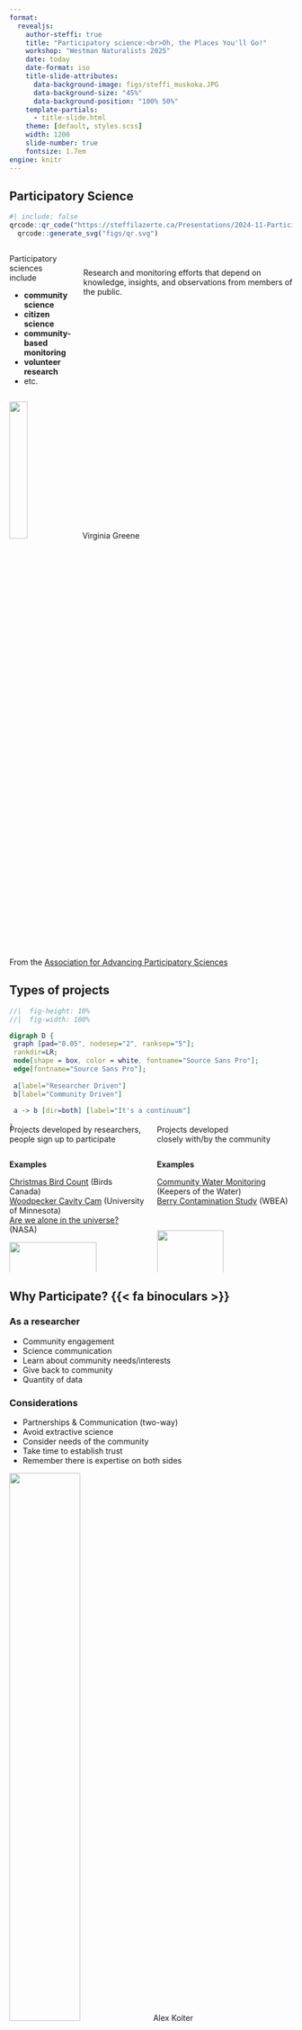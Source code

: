 ```yaml
---
format: 
  revealjs:
    author-steffi: true
    title: "Participatory science:<br>Oh, the Places You'll Go!"
    workshop: "Westman Naturalists 2025"
    date: today
    date-format: iso
    title-slide-attributes: 
      data-background-image: figs/steffi_muskoka.JPG
      data-background-size: "45%"
      data-background-position: "100% 50%"
    template-partials:
      - title-slide.html
    theme: [default, styles.scss]
    width: 1200
    slide-number: true
    fontsize: 1.7em
engine: knitr
---
```


## Participatory Science

```r
#| include: false
qrcode::qr_code("https://steffilazerte.ca/Presentations/2024-11-Participatory-Science/") |>
  qrcode::generate_svg("figs/qr.svg")
```


::::{.columns}

:::{.column}
Participatory sciences include

:::{style="margin-left: 2%"}
- **community science**
- **citizen science**
- **community-based monitoring**
- **volunteer research**
- etc.
:::
:::
:::{.column .center style="margin-top: 5%"}

Research and monitoring efforts that depend on [knowledge]{.hl}, [insights]{.hl}, and [observations]{.hl} from members of the public.
:::
::::

![](figs/citsci_VirginiaGreene.png){.absolute bottom=5% left=37.5% width=25%}
[Virginia Greene]{.absolute .attrib left=53% bottom=6%}

[From the [Association for Advancing Participatory Sciences](https://participatorysciences.org/)]{.footnote}




## Types of projects

:::{style="margin-bottom:-40px"}
```dot
//|  fig-height: 10%
//|  fig-width: 100%

digraph D {
 graph [pad="0.05", nodesep="2", ranksep="5"];
 rankdir=LR;
 node[shape = box, color = white, fontname="Source Sans Pro"];
 edge[fontname="Source Sans Pro"];
 
 a[label="Researcher Driven"]
 b[label="Community Driven"]
 
 a -> b [dir=both] [label="It's a continuum"]

}
```
:::


::::{.columns}

:::{.column .center width=50%}
[Projects developed by researchers,   
people sign up to participate]{.hl}
:::

:::{.column .center width=50%}
[Projects developed  
closely with/by the community]{.hl}

:::

::::



::::{.columns .fragment}

:::{.column .small .center width=50%}

**Examples** 

[Christmas Bird Count](https://www.birdscanada.org/bird-science/christmas-bird-count) (Birds Canada)   
[Woodpecker Cavity Cam](https://www.zooniverse.org/projects/elwest/woodpecker-cavity-cam)  (University of Minnesota)   
[Are we alone in the universe?](https://www.zooniverse.org/projects/ucla-seti-group/are-we-alone-in-the-universe)   (NASA)

![](figs/finches_cropped.JPG){width=80%}
[Steffi LaZerte]{.absolute .attrib left=37% bottom=-4%}

:::


:::{.column .small .center width=50%}
**Examples**   

[Community Water Monitoring](https://keepersofthewater.ca) (Keepers of the Water)   
[Berry Contamination Study](https://wbea.org/monitoring-programs/community-based-monitoring/) (WBEA)


![](figs/secchi.jpg){width=70% style="padding-top:30px"}
[Gertrud Nürnberg]{.absolute .attrib right=8% bottom=-2%}
:::

::::  



## Why Participate? {{< fa binoculars >}} 

### As a researcher

- Community engagement
- Science communication
- Learn about community needs/interests
- Give back to community
- Quantity of data

### Considerations
- [Partnerships]{.hl} & [Communication]{.hl} (two-way)
- Avoid extractive science
- Consider needs of the community
- Take time to establish trust
- Remember there is expertise on both sides

![](figs/engagement.JPG){.absolute right=0 bottom=0 width=50%}
[Alex Koiter]{.absolute .attrib right=0 bottom=-2%}


## Why Participate? {{< fa binoculars >}} 
### As a community member
- Engage in what's important to you
- Turn hobbies into data collection
- Learn more about scientific processes
- Help your community
- Fun activities

### Considerations
- Protocols are not always fun
- Not always clear how your part \
  contributes to the whole
- May require a minimum time commitment
- Will this be valuable to you?

![](figs/cbc.jpg){.absolute right=0 bottom=5% width=55%}
[Christmas Bird Count Selfie - Steffi LaZerte]{.absolute .attrib right=0 bottom=2%}

# Third role

Use data, but not involved in design or collection

![](figs/vivi_computer.jpg)


# Some of the Places You'll Go!

Examples using data from these kinds of projects

![](figs/places.png){fig-alt="A round hedgehog in a yellow beanie, knitting a teal scarf. Behind them are different outputs from \"knitting\" documents in R, including PDF, Word, LaTeX, html5, slides, eBooks, dashboards, and websites."}

[[[Illustration by Alison Hill and Allison Horst, for RStudio](https://allisonhorst.com/horst-hill-collaborations)]{.footnote}]{.small}

## {data-menu-title="eBird" background-image="figs/ebird.png" background-size="contain"}

## eBird

:::{layout-ncol=2 layout-valign="center"}
![](figs/ebird_web.png)

![](figs/ebird_app.png)
:::

## Migration and Distribution

[[Jared Sonnleitner, Steffi LaZerte, Ann McKellar, Nancy Flood, Matt Reudink]{.small}](https://doi.org/10.1002/ecs2.4316)

![](figs/bluebirds1.png){.absolute left=10% bottom=-5% width=50%}

![](figs/bluebird_western_Gregory_Smith.jpg){.absolute right=15% top=17% width=20%}
[Gregory Smith]{.absolute .attrib right=15.5% top=19%}
[Eastern Bluebirds]{.absolute style="text-align:left;" right=-2.5% top=28%}

![](figs/bluebird_mountain_Elaine_R_Wilson.jpg){.absolute right=15% top=44% width=20%}
[Elaine R. Wilson]{.absolute .attrib right=15.5% top=46%}
[Mountain Bluebirds]{.absolute right=-4.5% top=54%}

![](figs/bluebird_eastern_Don_Faulkner.jpg){.absolute right=15% bottom=-2% width=20%}
[Don Faulkner]{.absolute .attrib right=15.5% bottom=25%}
[Western Bluebirds]{.absolute right=-3% top=85%}

[[![](figs/ebird_logo.svg)](https://ebird.org)]{.absolute right=0 top=0 width=10%}

## Migration and Distribution

[[Erik Prytula, Matt Reudink, Steffi LaZerte, Jared Sonnleitner, Ann McKellar]{.small}](https://doi.org/10.5751/JFO-00341-940314)

![](figs/swifts1.png){.absolute left=5% bottom=-3% width=50%}

![](figs/swift_Kat_Sam.jpeg){.absolute right=5% bottom=20 width=32%}
[Kat+Sam]{.absolute .attrib right=5.5% bottom=30}

[See also [Birds Canada Swift Watch](https://www.birdscanada.org/bird-science/swiftwatch)]{.footnote .left}

[[![](figs/ebird_logo.svg)](https://ebird.org)]{.absolute right=0 top=0 width=10%}

## Banding Stations {style="text-align:center" background-image="figs/rocky_point.png" background-size="contain"}

## Vulture migration {background-image="figs/donnecke_vultures1.png" background-size="100%" background-position="bottom right"}

[[Don Kramer, Daniel Donnecke, Steffi LaZerte]{.small}](https://github.com/steffilazerte/vulture_migration)

[Daniel Donnecke]{.absolute .attrib right=0 bottom=0}

[[![](figs/rocky_point.jpg)](https://rpbo.org/)]{.absolute width=10% top=0 right=0}

## Turkey Vulture Migration

[[Don Kramer, Daniel Donnecke, Steffi LaZerte]{.small}](https://github.com/steffilazerte/vulture_migration)

[[![](figs/rocky_point.jpg)](https://rpbo.org/)]{.absolute width=10% top=0 right=0}

:::{layout-ncol=2 layout-valign="center"}
![](figs/vulture_plot.png)

![](figs/donnecke_vultures2.png)
:::

[Daniel Donnecke]{.absolute .attrib right=2% bottom=12%}


## Breeding Bird Survey of Canada

```r
#| cache: true
#| echo: false
#| fig-cap: "Canadian BBS Routes"

# pak::pkg_install("bbsBayes/bbsBayes2")

library(bbsBayes2)
library(dplyr)
library(ggplot2)
library(sf)

# fetch_bbs_data()

d <- load_bbs_data()$routes |>
  select(route, route_name, rpid, route_data_id, latitude, longitude, state, country)  |>
  distinct() |>
  st_as_sf(coords = c("longitude", "latitude"), crs = 4326)

m <- load_map(stratify_by = "bbs_cws") |>
  filter(country == "Canada") |>
  mutate(bcr = factor(bcr))

ggplot() +
  theme_minimal() +
  theme(legend.position = c(0.85, 0.9), legend.direction = "horizontal",
        legend.title.position = "top") +
  geom_sf(data = m, aes(fill = bcr)) +
  geom_sf(data = filter(d, country == "CA"), size = 0.5) +
  scale_fill_viridis_d(name = "Bird Conservation Region (BCR)")
```


## bbsBayes2 R package

[[Adam C. Smith, Brandon Edwards, Steffi LaZerte]{.small}](https://bbsbayes.github.io/bbsBayes2/)

:::{.spacer}
- Breeding Bird Survey (BBS) data
- Spatially explicit models
- Informs many species at risk assessments
:::


![](figs/bbsbayes2_barn_swallows.png){.absolute right=-5% top=15% width=60%}
[[![](figs/bbsbayes2.png)](https://bbsbayes.github.io/bbsBayes2/)]{.absolute top=0 right=10%}

## {#iNaturalist data-menu-title="iNaturalist" background-image="figs/inaturalist.png" background-size="contain"}

## iNaturalist

[[![](figs/inaturalist_logo)](https://www.inaturalist.org/)]{.absolute right=0 top=0% width=15%}

### Seek App

![](figs/seek.png)



## iNaturalist App/Web


[[![](figs/inaturalist_logo)](https://www.inaturalist.org/)]{.absolute right=0 top=0% width=15%}

### iNaturalist

![](figs/inaturalist_app.png)



## {#naturecounts data-menu-title="NatureCounts" background-image="figs/naturecounts.png" background-size="contain"}





## NatureCounts





### Includes

- eBird 
- iNaturalist
- Breeding Bird Surveys
- Christmas Bird Count
- Provincial Atlas Programs
- Banding station/Observatory counts
- ...

![](figs/birdscanada_logo.png){width=15% style="padding-left:10%"}

[[![](figs/naturecounts_logo.png)](https://naturecounts.ca/)]{.absolute right=0 top=-3% width=25%}

![](figs/bba_mb.png){.absolute right=0 top=10% width=60%}
[Manitoba Breeding Bird Atlas]{.absolute .attrib right=2% bottom=2%}



## Conservation and Trends

### Species at Risk Workflows
[with Danielle Ethier (BirdsCanada) and ECCC]{.small}
![](figs/birdscanada_logo.png){.absolute right=0 bottom=0 width=15%}

- [COSEWIC](https://cosewic.ca/index.php/en/) - National
- [WildSpecies](https://www.wildspecies.ca/) - Regional

[[![](figs/naturecounts_logo.png)](https://naturecounts.ca/)]{.absolute right=0 top=-3% width=25%}

### State of Canada's Birds

- Uses NatureCounts data
- Partnership between Environment and   
  Climate Change Canada and Birds Canada
- [Dynamic Report and Species Accounts](https://naturecounts.ca/nc/socb-epoc/main.jsp)

![](figs/eccc.png){.absolute width=30% left=-3% bottom=1%}
![](figs/birdscanada_logo.png){.absolute width=15% left=29% bottom=2%}


![](figs/state_of_canadas_birds2.png){.absolute width=58% right=-7% bottom=-7%}

[[![](figs/naturecounts_logo.png)](https://naturecounts.ca/)]{.absolute right=0 top=-3% width=25%}

## {#xenocanto data-menu-title="Xeno-Canto" background-image="figs/xeno_canto.png" background-size="contain"}


## White-throated Sparrow Song

[Ken Otter, Alexandra McKenna, Steffi LaZerte, Scott Ramsey](https://doi.org/10.1016/j.cub.2020.05.084) 

:::{.center}
![](figs/wtsp_wide.png)
:::

[[![](figs/xenocanto_logo.png)](https://xeno-canto.org/)]{.absolute right=0 top=-3% width=7%}


## {#sparrow data-menu-title="White-throated Sparrow Song" background-image="figs/wtsp_viral.png" background-size="contain"}


[[![](figs/xenocanto_logo.png)](https://xeno-canto.org/)]{.absolute right=0 top=-3% width=7%}

## Inspired a human song!
[Sherry Ryan](https://www.sherryryan.com/)

:::{.center}
<iframe width="100%" height="570" src="https://www.youtube.com/embed/D2S6dXdhCQ8?si=689a4yAzH0aLkh5I" title="YouTube video player" frameborder="0" allow="accelerometer; autoplay; clipboard-write; encrypted-media; gyroscope; picture-in-picture; web-share" referrerpolicy="strict-origin-when-cross-origin" allowfullscreen style="margin-top:20px"></iframe>
:::

<!-- -->

<!-- #### Song -->
<!-- <iframe width="560" height="315" src="https://www.youtube.com/embed/PkARoCOjlZw?si=W_fJxTdTu8YVdqNz" title="YouTube video player" frameborder="0" allow="accelerometer; autoplay; clipboard-write; encrypted-media; gyroscope; picture-in-picture; web-share" referrerpolicy="strict-origin-when-cross-origin" allowfullscreen></iframe> -->

[[![](figs/xenocanto_logo.png)](https://xeno-canto.org/)]{.absolute right=0 top=-3% width=7%}

# Not just birds...

## Secchi Disk Dip

- North American Lake Management Society (NALMS)
- Volunteer monitors record water transparency

[[![](figs/secchi.png)](https://www.nalms.org/secchidipin/about/)]{.absolute right=0 top=-3% width=10%}

![](figs/secchi.jpg){.absolute width=40% bottom=23% left=5%}
[Gertrud Nürnberg]{.absolute .attrib left=34% bottom=25%}

![](figs/secchi_map.jpg){.absolute width=60% bottom=0 right=-10%}
[NALMS]{.absolute .attrib right=-5% bottom=3%}

![](/figs/lakes_SK.png){.fragment .absolute width=50% bottom=-3% left=0}

## {#lake-winnipeg data-menu-title="Lake Winnipeg" background-image="figs/lake_winnipeg.png" background-size="contain"}

## Find a Project! {background-image="figs/wn_hawkwatch_narrow.jpg" background-size="60%" background-position="right"}

[**Westman Naturalists Hawk Watch 2024**]{.absolute .attrib right=0 top=-2%}

### Individual Projects {style="margin-top: 0"}

- [Westman Naturalists](https://westman-naturalists.github.io/)
- [eBird](https://ebird.org/home)
- [iNaturalist](https://www.inaturalist.org/)
- [Secchi Dip-In](https://www.nalms.org/secchidipin/about/)
- [Breeding Bird Survey](https://www.canada.ca/en/environment-climate-change/services/bird-surveys/landbird/north-american-breeding/overview.html)
  
### Collections {style="margin-top: 5pt"}

- [Birds Canada](https://www.birdscanada.org/you-can-help/citizen-science)
- [NASA projects](https://science.nasa.gov/citizen-science/)
- [SciStarter](https://scistarter.org/)
- [Zooniverse](https://www.zooniverse.org/)

### Resources {style="margin-top: 5pt"}

- [Platforms for hosting projects](https://participatorysciences.org/resources/platforms-for-hosting-participatory-science-projects/)

:::{.fragment}
[Thank you!]{.absolute right=15% top=10% style="font-size:220%; font-weight:bold;"}

![](figs/steffi_logo.png){.absolute bottom=60% right=10% width=30%}
:::
